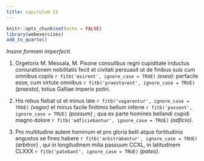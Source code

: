 ```yaml
---
title: сapitulum II
---
```


```r
knitr::opts_chunk$set(echo = FALSE)
library(webexercises)
add_to_quarto()
```

_Insere formam imperfecti._

(@) Orgetorix M. Messala, M. Pisone consulibus regni cupiditate inductus coniurationem nobilitatis fecit et civitati persuasit ut de finibus suis cum omnibus copiis  `r fitb('exirent', ignore_case = TRUE)` _\(exeo\)_: perfacile esse, cum virtute omnibus  `r fitb('praestarent', ignore_case = TRUE)` _\(praesto\)_, totius Galliae imperio potiri.


(@) His rebus  fiebat  ut et minus late  `r fitb('vagarentur', ignore_case = TRUE)` _\(vagor\)_  et minus facile finitimis bellum inferre  `r fitb('possent', ignore_case = TRUE)` _\(possum\)_ ; qua ex parte homines bellandi cupidi magno dolore  `r fitb('adficiebantur', ignore_case = TRUE)` _\(adficio\)_.


(@) Pro multitudine autem hominum et pro gloria belli atque fortitudinis angustos se fines habere  `r fitb('arbitrabantur', ignore_case = TRUE)` _\(arbitror\)_ , qui in longitudinem milia passuum CCXL, in latitudinem CLXXX  `r fitb('patebant', ignore_case = TRUE)` _\(pateo\)_.
